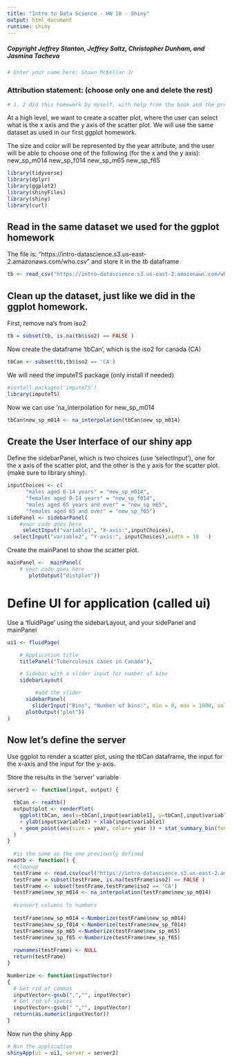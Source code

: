 ```yaml
---
title: "Intro to Data Science - HW 10 - Shiny"
output: html_document
runtime: shiny
---
```


##### Copyright Jeffrey Stanton, Jeffrey Saltz, Christopher Dunham, and Jasmina Tacheva

```r
# Enter your name here: Shaun McKellar Jr
```


### Attribution statement: (choose only one and delete the rest)

```r
# 1. I did this homework by myself, with help from the book and the professor.
```

At a high level, we want to create a scatter plot, where the user can select what is the x axis and the y axis of the scatter plot. We will use the same dataset as used in our first ggplot homework.

The size and color will be represented by the year attribute, and the user will be able to choose one of the following (for  the x and the y axis):
new_sp_m014
new_sp_f014
new_sp_m65
new_sp_f65


```r
library(tidyverse)
library(dplyr)
library(ggplot2)
library(shinyFiles)
library(shiny)
library(curl)
```

## Read in the same dataset we used for the ggplot homework

The file is: "https://intro-datascience.s3.us-east-2.amazonaws.com/who.csv" and store it in the *tb* dataframe
```r
tb <- read_csv("https://intro-datascience.s3.us-east-2.amazonaws.com/who.csv", show_col_types = FALSE) 
```
## Clean up the dataset, just like we did in the ggplot homework.

First, remove na's from iso2
```r
tb = subset(tb, is.na(tb$iso2) == FALSE )
```


Now create the dataframe 'tbCan', which is the iso2 for canada (CA)
```r
tbCan <- subset(tb,tb$iso2 == 'CA')
```

We will need the imputeTS package (only install if needed)
```r
#install.packages('imputeTS')
library(imputeTS)
```

Now we can use 'na_interpolation for new_sp_m014
```r
tbCan$new_sp_m014 <- na_interpolation(tbCan$new_sp_m014)
```


## Create the User Interface of our shiny app

Define the sidebarPanel, which is two choices (use 'selectInput'), one for the x axis of the scatter plot, and the other is the y axis for the scatter plot. (make sure to library shiny).
```r

inputChoices <- c(
      "males aged 0-14 years" = "new_sp_m014",
      "females aged 0-14 years" = "new_sp_f014",
      "males aged 65 years and over" = "new_sp_m65",
      "females aged 65 and over" = "new_sp_f65")
sidePanel <- sidebarPanel(
    #your code goes here
     selectInput("variable1", "X-axis:",inputChoices),
  selectInput("variable2", "Y-axis:", inputChoices),width = 10   )

```

Create the mainPanel to show the scatter plot.

```r
mainPanel <-  mainPanel(
    # your code goes here
       plotOutput("distplot"))
```

# Define UI for application (called ui)

Use a 'fluidPage' using the sidebarLayout, and your sidePanel and mainPanel
```r
ui1 <- fluidPage(

    # Application title
    titlePanel("Tuberculosis cases in Canada"),

    # Sidebar with a slider input for number of bins 
    sidebarLayout(

         #add the slider
      sidebarPanel(
        sliderInput("Bins", "Number of bins:", min = 0, max = 1000, value = 500),sidePanel),
      plotOutput("plot"))
)
```

## Now let's define the server

Use ggplot to render a scatter plot, using the tbCan dataframe, the input for the x-axis and the input for the y-axis.

Store the results in the 'server' variable

```r
server2 <- function(input, output) {

  tbCan <- readtb()
  output$plot <- renderPlot(
    ggplot(tbCan, aes(x=tbCan[,input$variable1], y=tbCan[,input$variable2])) 
    + ylab(input$variable2) + xlab(input$variable1)
    + geom_point(aes(size = year, color= year )) + stat_summary_bin(fun.y = 'mean',bins = input$Bins,color = 'orange',size = 2, geom = 'point')
  ) 
}
  
  #is the same as the one previously defined
readtb <- function() {
  #cleanup
  testFrame <- read.csv(curl("https://intro-datascience.s3.us-east-2.amazonaws.com/who.csv")) 
  testFrame = subset(testFrame, is.na(testFrame$iso2) == FALSE )
  testFrame <- subset(testFrame,testFrame$iso2 == 'CA')
  testFrame$new_sp_m014 <- na_interpolation(testFrame$new_sp_m014)
  
  #convert columns to numbers
 
  testFrame$new_sp_m014 <-Numberize(testFrame$new_sp_m014)
  testFrame$new_sp_f014 <-Numberize(testFrame$new_sp_f014)
  testFrame$new_sp_m65 <-Numberize(testFrame$new_sp_m65)
  testFrame$new_sp_f65 <-Numberize(testFrame$new_sp_f65)
  
  rownames(testFrame) <- NULL
  return(testFrame)
}

Numberize <- function(inputVector)
{
  # Get rid of commas
  inputVector<-gsub(",","", inputVector)
  # Get rid of spaces
  inputVector<-gsub(" ","", inputVector)
  return(as.numeric(inputVector))
}

```

Now run the shiny App
```r
# Run the application 
shinyApp(ui = ui1, server = server2)
```
